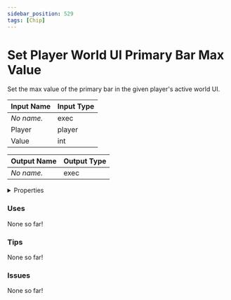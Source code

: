 ```yaml
---
sidebar_position: 529
tags: [Chip]
---
```


# Set Player World UI Primary Bar Max Value

Set the max value of the primary bar in the given player's active world UI.



| Input Name | Input Type |
|-----------|-----------|
| *No name.* | exec |
| Player | player |
| Value | int |

| Output Name | Output Type |
|-----------|-----------|
| *No name.* | exec |


<details>
  <summary>Properties</summary>
  <div>
    <div>
    <table>
      <thead>
        <tr>
          <th>Is beta required?</th>
          <th>❌</th>
        </tr>
        <tr>
          <th>Is this chip a trolling risk?</th>
          <th>❌</th>
        </tr>
        <tr>
          <th>Chip UUPD</th>
          <th>eafda897-0a2a-41a7-bce4-7f7b62c7e887</th>
        </tr>
      </thead>
    </table>
    </div>
  </div>
</details>

### Uses

None so far!

### Tips

None so far!

### Issues

None so far!